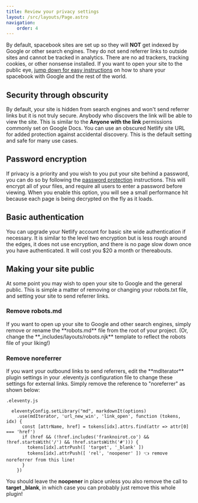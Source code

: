```yaml
---
title: Review your privacy settings
layout: /src/layouts/Page.astro
navigation:
    order: 4
---
```



By default, spacebook sites are set up so they will **NOT** get indexed by Google or other search engines. They do not send referrer links to outside sites and cannot be tracked in analytics. There are no ad trackers, tracking cookies, or other nonsense installed. If you want to open your site to the public eye, [jump down for easy instructions](#make-your-site-searchable!) on how to share your spacebook with Google and the rest of the world.


## Security through obscurity

By default, your site is hidden from search engines and won't send referrer links but it is not truly secure. Anybody who discovers the link will be able to view the site. This is similar to the **Anyone with the link** permissions commonly set on Google Docs. You can use an obscured Netlify site URL for added protection against accidental discovery. This is the default setting and safe for many use cases. 

## Password encryption

If privacy is a priority and you wish to you put your site behind a password, you can do so by following the [password protection](/encryption) instructions. This will encrypt all of your files, and require all users to enter a password before viewing. When you enable this option, you will see a small performance hit because each page is being decrypted on the fly as it loads.  

## Basic authentication

 You can upgrade your Netlify account for basic site wide authentication if necessary. It is similar to the level two encryption but is less rough around the edges, it does not use encryption, and there is no page slow down once you have authenticated. It will cost you $20 a month or thereabouts.

## Making your site public

At some point you may wish to open your site to Google and the general public. This is simple a matter of removing or changing your robots.txt file, and setting your site to send referrer links. 

### Remove robots.md 

<Aside>
If you want to open up your site to Google and other search engines, simply remove or rename the **robots.md** file from the root of your project.  (Or, change the **_includes/layouts/robots.njk** template to reflect the robots file of your liking!)
</Aside>

### Remove noreferrer

<Aside>
If you want your outbound links to send referrers, edit the **mdIterator** plugin settings in your .eleventy.js configuration file to change these settings for external links. Simply remove the reference to "noreferrer" as shown below:
</Aside>


```
.eleventy.js 

  eleventyConfig.setLibrary("md", markdownIt(options)
    .use(mdIterator, 'url_new_win', 'link_open', function (tokens, idx) {
      const [attrName, href] = tokens[idx].attrs.find(attr => attr[0] === 'href')
      if (href && (!href.includes('franknoirot.co') && !href.startsWith('/') && !href.startsWith('#'))) {
        tokens[idx].attrPush([ 'target', '_blank' ])
        tokens[idx].attrPush([ 'rel', 'noopener' ]) 👈 remove noreferrer from this line!
      }
    })
```

You should leave the **noopener** in place unless you also remove the call to **target _blank**, in which case you can probably just remove this whole plugin!
